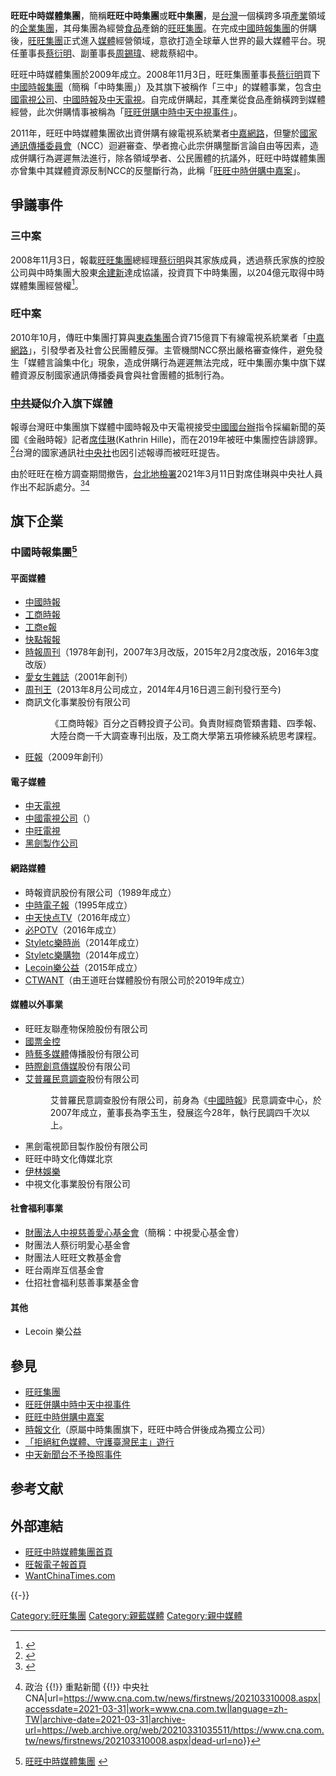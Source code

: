 {{Multiple issues|
{{Refimprove|time=2019-04-23}}
{{Trivia|time=2020-06-12T13:17:49+00:00}}
}}
{{Infobox company|
| name_en = Want Want China Times Media Group
| logo = [[File:Want_Want_China_Times_Media_Group_Logo.svg|200px]]
| caption = 
| type = 
| original_text = 
| other_text = 旺旺中时集团、旺中集团
| traded_as = 
| com_code = 
| ROC_UBN = 
| fate = 
| predecessor = [[中國時報集團|中國時報集團]]
| successor = 
| foundation = {{start date|2009}}<!-- {{Start date|YYYY|MM|DD}} -->
| defunct = <!-- {{End date|YYYY|MM|DD}} -->
| location = {{ROC-TW}}<br />[[臺北市|臺北市]][[萬華區|萬華區]][[艋舺大道|艋舺大道]]303號
| locations = 
| area_served = 
| founder = [[蔡衍明|蔡衍明]]
| MD = 
| GM = 
| CEO = 
| COO = 
| CFO = 
| CMO = 
| key_people = [[周錫瑋|周錫瑋]]（副董事長）、[[蔡紹中|蔡紹中]]
| industry = [[媒體|媒體]]
| products = 
| services = 
| revenue = 
| operating_income = 
| net_income = 
| aum = <!-- Only used with financial services companies -->
| assets = 
| equity = 
| owner = 神旺投资股份有限公司
| num_employees = 
| parent = [[旺旺集團|旺旺集團]]
| divisions = 
| subsid = 
| homepage = [https://www.want-media.com 旺旺中时媒体集团官网]
| zip_code = 
| telephone_no = 
| capital = 
| market_value = 
| P/E ratio = 
| earnings per share = 
| Net asset value = 
| accounting_period = 
| major_shareholder = 
| footnotes = 
| name = 旺旺中时媒体集团
}}
'''旺旺中時媒體集團'''，簡稱'''旺旺中時集團'''或'''旺中集團'''，是[[台灣|台灣]]一個橫跨多項[[產業|產業]]領域的[[企業集團|企業集團]]，其母集團為經營[[食品|食品]]產銷的[[旺旺集團|旺旺集團]]。在完成[[中國時報集團|中國時報集團]]的併購後，[[旺旺集團|旺旺集團]]正式進入[[媒體|媒體]]經營領域，意欲打造全球華人世界的最大媒體平台。現任董事長[[蔡衍明|蔡衍明]]、副董事長[[周錫瑋|周錫瑋]]、總裁蔡紹中。

旺旺中時媒體集團於2009年成立。2008年11月3日，旺旺集團董事長[[蔡衍明|蔡衍明]]買下[[中國時報集團|中國時報集團]]（簡稱「中時集團」）及其旗下被稱作「三中」的媒體事業，包含[[中國電視公司|中國電視公司]]、[[中國時報|中國時報]]及[[中天電視|中天電視]]。自完成併購起，其產業從食品產銷橫跨到媒體經營，此次併購情事被稱為「[[旺旺併購中時中天中視事件|旺旺併購中時中天中視事件]]」。

2011年，旺旺中時媒體集團欲出資併購有線電視系統業者[[中嘉網路|中嘉網路]]，但鑒於[[國家通訊傳播委員會|國家通訊傳播委員會]]（NCC）迴避審查、學者擔心此宗併購壟斷言論自由等因素，造成併購行為遲遲無法進行，除各領域學者、公民團體的抗議外，旺旺中時媒體集團亦曾集中其媒體資源反制NCC的反壟斷行為，此稱「[[旺旺中時併購中嘉案|旺旺中時併購中嘉案]]」。

== 爭議事件 ==
=== 三中案 ===
{{main|旺旺併購中時中天中視事件}}
2008年11月3日，報載[[旺旺集團|旺旺集團]]總經理[[蔡衍明|蔡衍明]]與其家族成員，透過蔡氏家族的控股公司與中時集團大股東[[余建新|余建新]]達成協議，投資買下中時集團，以204億元取得中時媒體集團經營權<ref>{{cite news
|author= 楊雅民、趙靜瑜
|url= http://www.libertytimes.com.tw/2008/new/nov/5/today-life3.htm
|title= 旺旺蔡衍明買走中時集團
|accessdate= 2013-07-02
|publisher= [[自由時報|自由時報]]
|language= zh-tw
|date= 2008-11-05
|archive-date= 2012-11-04
|archive-url= https://web.archive.org/web/20121104120127/http://www.libertytimes.com.tw/2008/new/nov/5/today-life3.htm
|dead-url= no
}}</ref>。

=== 旺中案 ===
{{main|旺旺中時併購中嘉案}}
2010年10月，傳旺中集團打算與[[東森集團|東森集團]]合資715億買下有線電視系統業者「[[中嘉網路|中嘉網路]]」，引發學者及社會公民團體反彈。主管機關NCC祭出嚴格審查條件，避免發生「媒體言論集中化」現象，造成併購行為遲遲無法完成，旺中集團亦集中旗下媒體資源反制國家通訊傳播委員會與社會團體的抵制行為。

=== [[中共|中共]]疑似介入旗下媒體 ===
報導台灣旺中集團旗下媒體中國時報及中天電視接受[[中國國台辦|中國國台辦]]指令採編新聞的英國《金融時報》記者[[席佳琳|席佳琳]](Kathrin Hille)，而在2019年被旺中集團控告誹謗罪。<ref>{{Cite web|title=反駁「紅媒」指控，旺中集團告中外媒體「毀謗」|url=https://www.thenewslens.com/article/122245|accessdate=2021-03-31|date=2019-07-19|last=Huang|first=Abby|work=The News Lens 關鍵評論網|language=zh-TW|archive-date=2019-10-07|archive-url=https://web.archive.org/web/20191007062707/https://www.thenewslens.com/article/122245|dead-url=no}}</ref>台灣的國家通訊社[[中央社|中央社]]也因引述報導而被旺旺提告。

由於旺旺在檢方調查期間撤告，[[台北地檢署|台北地檢署]]2021年3月11日對席佳琳與中央社人員作出不起訴處分。<ref>{{Cite web|title=台灣新聞自由度高但信任度低 易受中國影響是其民主挑戰|url=https://www.voacantonese.com/a/taiwan-media-freedom-20210330/5833587.html|accessdate=2021-03-31|work=美國之音|archive-date=2021-05-09|archive-url=https://web.archive.org/web/20210509172244/https://www.voacantonese.com/a/taiwan-media-freedom-20210330/5833587.html|dead-url=no}}</ref><ref>{{Cite web|title=美國務院人權報告：中國以商業壓力操控台媒 對記者發動網攻 {{!}} 政治 {{!}} 重點新聞 {{!}} 中央社 CNA|url=https://www.cna.com.tw/news/firstnews/202103310008.aspx|accessdate=2021-03-31|work=www.cna.com.tw|language=zh-TW|archive-date=2021-03-31|archive-url=https://web.archive.org/web/20210331035511/https://www.cna.com.tw/news/firstnews/202103310008.aspx|dead-url=no}}</ref>

== 旗下企業 ==
=== 中國時報集團<ref>[http://www.chinatimes.com/vgn/about-us/chinatimes-group-01.htm 旺旺中時媒體集團] {{webarchive|url=http://webarchive.loc.gov/all/20110423222510/http://www.chinatimes.com/vgn/about-us/chinatimes-group-01.htm |date=2011-04-23 }}</ref> ===
{{main|中國時報集團}}
{{col-begin}}
{{col-2}}
====平面媒體====
*[[中國時報|中國時報]]
*[[工商時報|工商時報]]
*[[工商e報|工商e報]]
*[[快點報報|快點報報]]
*[[時報周刊|時報周刊]]（1978年創刊，2007年3月改版，2015年2月2度改版，2016年3度改版）
*[[愛女生雜誌|愛女生雜誌]]（2001年創刊）
*[[周刊王|周刊王]]（2013年8月公司成立，2014年4月16日週三創刊發行至今)
*商訊文化事業股份有限公司
*:《工商時報》百分之百轉投資子公司。負責財經商管類書籍、四季報、大陸台商一千大調查專刊出版，及工商大學第五項修練系統思考課程。
*[[旺報|旺報]]（2009年創刊）
{{col-2}}

====電子媒體====
*[[中天電視|中天電視]]
*[[中國電視公司|中國電視公司]]（{{twse2|9928}}）
*[[中旺電視|中旺電視]]
*[[黑劍製作公司|黑劍製作公司]]

====網路媒體====
*時報資訊股份有限公司（1989年成立）
*[[中時電子報|中時電子報]]（1995年成立）
*[[中天快点TV|中天快点TV]]（2016年成立）
*[[必POTV|必POTV]]（2016年成立）
*[[Styletc樂時尚|Styletc樂時尚]]（2014年成立）
*[[Styletc樂購物|Styletc樂購物]]（2014年成立）
*[[Lecoin樂公益|Lecoin樂公益]]（2015年成立）
*[[CTWANT|CTWANT]]（由王道旺台媒體股份有限公司於2019年成立）
{{col-end}}

====媒體以外事業====
{{col-begin}}
{{col-2}}
*旺旺友聯產物保險股份有限公司
*[[國票金控|國票金控]]
*[[時藝多媒體|時藝多媒體]]傳播股份有限公司
*[[時際創意傳媒|時際創意傳媒]]股份有限公司
*[[艾普羅民意調查|艾普羅民意調查]]股份有限公司
*:艾普羅民意調查股份有限公司，前身為《[[中國時報|中國時報]]》民意調查中心，於2007年成立，董事長為李玉生，發展迄今28年，執行民調四千次以上。
{{col-2}}
*黑劍電視節目製作股份有限公司
*旺旺中時文化傳媒北京
*[[伊林娛樂|伊林娛樂]]
*中視文化事業股份有限公司

{{col-end}}

====社會福利事業====
{{col-begin}}
{{col-2}}
*[[中視愛心基金會|財團法人中視慈善愛心基金會]]（簡稱：中視愛心基金會）
*財團法人蔡衍明愛心基金會
*財團法人旺旺文教基金會
*旺台兩岸互信基金會
*仕招社會福利慈善事業基金會
{{col-end}}

====其他====
{{col-begin}}
{{col-2}}
*Lecoin 樂公益
{{col-end}}

== 參見 ==
* [[旺旺集團|旺旺集團]]
* [[旺旺併購中時中天中視事件|旺旺併購中時中天中視事件]]
* [[旺旺中時併購中嘉案|旺旺中時併購中嘉案]]
* [[時報文化|時報文化]]（原屬中時集團旗下，旺旺中時合併後成為獨立公司）
* [[「拒絕紅色媒體、守護臺灣民主」遊行|「拒絕紅色媒體、守護臺灣民主」遊行]]
* [[中天新聞台不獲續牌事件|中天新聞台不予換照事件]]

== 参考文献 ==
{{Reflist}}

== 外部連結 ==
* [http://eip.want-media.com/portal/intranet/ 旺旺中時媒體集團首頁] {{Wayback|url=http://eip.want-media.com/portal/intranet/ |date=20201125071749 }} 
* [http://www.want-daily.com/portal.php 旺報電子報首頁] {{Wayback|url=http://www.want-daily.com/portal.php |date=20161121184648 }}
* [https://web.archive.org/web/20120227020757/http://www.wantchinatimes.com/ WantChinaTimes.com]{{en icon}}

{{-}}
{{中國時報集團}}

[[Category:旺旺集團|Category:旺旺集團]]
[[Category:親藍媒體|Category:親藍媒體]]
[[Category:親中媒體|Category:親中媒體]]